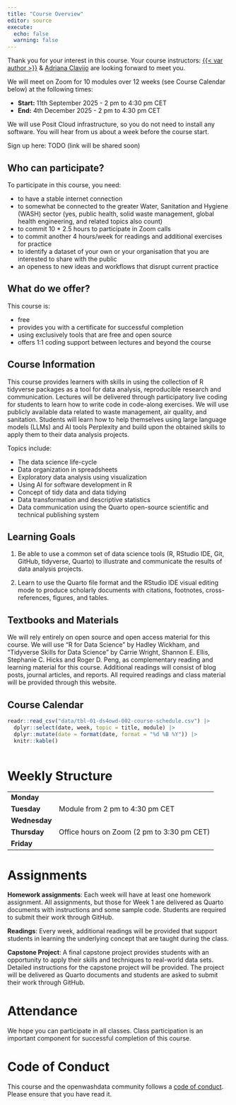 ```yaml
---
title: "Course Overview"
editor: source
execute: 
  echo: false
  warning: false
---
```


Thank you for your interest in this course. Your course instructors: [{{< var author >}}](https://openwashdata.org/about/lars/) & [Adriana Clavijo](https://openwashdata.org/about/adriana/) are looking forward to meet you.

We will meet on Zoom for 10 modules over 12 weeks (see Course Calendar below) at the following times:

-   **Start:** 11th September 2025 - 2 pm to 4:30 pm CET
-   **End:** 4th December 2025 - 2 pm to 4:30 pm CET

We will use Posit Cloud infrastructure, so you do not need to install any software. You will hear from us about a week before the course start.

Sign up here: TODO (link will be shared soon)

## Who can participate?

To participate in this course, you need:

-   to have a stable internet connection
-   to somewhat be connected to the greater Water, Sanitation and Hygiene (WASH) sector (yes, public health, solid waste management, global health engineering, and related topics also count)
-   to commit 10 \* 2.5 hours to participate in Zoom calls
-   to commit another 4 hours/week for readings and additional exercises for practice
-   to identify a dataset of your own or your organisation that you are interested to share with the public
-   an openess to new ideas and workflows that disrupt current practice

## What do we offer?

This course is:

-   free
-   provides you with a certificate for successful completion
-   using exclusively tools that are free and open source
-   offers 1:1 coding support between lectures and beyond the course

## Course Information

This course provides learners with skills in using the collection of R tidyverse packages as a tool for data analysis, reproducible research and communication. Lectures will be delivered through participatory live coding for students to learn how to write code in code-along exercises. We will use publicly available data related to waste management, air quality, and sanitation. Students will learn how to help themselves using large language models (LLMs) and AI tools Perplexity and build upon the obtained skills to apply them to their data analysis projects.

Topics include:

-   The data science life-cycle
-   Data organization in spreadsheets
-   Exploratory data analysis using visualization
-   Using AI for software development in R
-   Concept of tidy data and data tidying
-   Data transformation and descriptive statistics
-   Data communication using the Quarto open-source scientific and technical publishing system

## Learning Goals

1.  Be able to use a common set of data science tools (R, RStudio IDE, Git, GitHub, tidyverse, Quarto) to illustrate and communicate the results of data analysis projects.

2.  Learn to use the Quarto file format and the RStudio IDE visual editing mode to produce scholarly documents with citations, footnotes, cross-references, figures, and tables.

## Textbooks and Materials

We will rely entirely on open source and open access material for this course. We will use "R for Data Science" by Hadley Wickham, and "Tidyverse Skills for Data Science" by Carrie Wright, Shannon E. Ellis, Stephanie C. Hicks and Roger D. Peng, as complementary reading and learning material for this course. Additional readings will consist of blog posts, journal articles, and reports. All required readings and class material will be provided through this website.

## Course Calendar

```r
readr::read_csv("data/tbl-01-ds4owd-002-course-schedule.csv") |> 
  dplyr::select(date, week, topic = title, module) |> 
  dplyr::mutate(date = format(date, format = "%d %B %Y")) |> 
  knitr::kable()
  
```

# Weekly Structure

|               |                                            |
|---------------|--------------------------------------------|
| **Monday**    |                                            |
| **Tuesday**   | Module from 2 pm to 4:30 pm CET            |
| **Wednesday** |                                            |
| **Thursday**  | Office hours on Zoom (2 pm to 3:30 pm CET) |
| **Friday**    |                                            |

# Assignments

**Homework assignments**: Each week will have at least one homework assignment. All assignments, but those for Week 1 are delivered as Quarto documents with instructions and some sample code. Students are required to submit their work through GitHub.

**Readings**: Every week, additional readings will be provided that support students in learning the underlying concept that are taught during the class.

**Capstone Project**: A final capstone project provides students with an opportunity to apply their skills and techniques to real-world data sets. Detailed instructions for the capstone project will be provided. The project will be delivered as Quarto documents and students are asked to submit their work through GitHub.

# Attendance

We hope you can participate in all classes. Class participation is an important component for successful completion of this course.

# Code of Conduct

This course and the openwashdata community follows a [code of conduct](code_of_conduct.html). Please ensure that you have read it.
